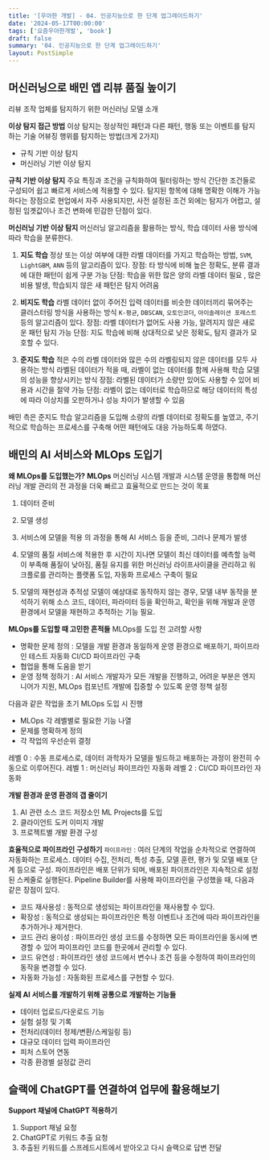 ```yaml
---
title: '[우아한 개발] - 04. 인공지능으로 한 단계 업그레이드하기'
date: '2024-05-17T00:00:00'
tags: ['요즘우아한개발', 'book']
draft: false
summary: '04. 인공지능으로 한 단계 업그레이드하기'
layout: PostSimple
---
```


## 머신러닝으로 배민 앱 리뷰 품질 높이기

리뷰 조작 업체를 탐지하기 위한 머신러닝 모델 소개

**이상 탐지 접근 방법**
이상 탐지는 정상적인 패턴과 다른 패턴, 행동 또는 이벤트를 탐지하는 기술
어뷰징 행위를 탐지하는 방법(크게 2가지)

- 규칙 기반 이상 탐지
- 머신러닝 기반 이상 탐지

**규칙 기반 이상 탐지**
주요 특징과 조건을 규칙화하여 필터링하는 방식
간단한 조건들로 구성되어 쉽고 빠르게 서비스에 적용할 수 있다. 탐지된 항목에 대해 명확한 이해가 가능하다는 장점으로 현업에서 자주 사용되지만, 사전 설정된 조건 외에는 탐지가 어렵고, 설정된 임곗값이나 조건 변화에 민감한 단점이 있다.

**머신러닝 기반 이상 탐지**
머신러닝 알고리즘을 활용하는 방식, 학습 데이터 사용 방식에 따라 학습을 분류한다.

1. **지도 학습**
   정상 또는 이상 여부에 대한 라벨 데이터를 가지고 학습하는 방법, `SVM`, `LightGBM`, `ANN` 등의 알고리즘이 있다.
   장점: 타 방식에 비해 높은 정확도, 분류 결과에 대한 패턴이 쉽게 구분 가능
   단점: 학습을 위한 많은 양의 라벨 데이터 필요 , 많은 비용 발생, 학습되지 않은 새 패턴은 탐지 어려움

2. **비지도 학습**
   라벨 데이터 없이 주어진 입력 데이터를 비슷한 데이터끼리 묶어주는 클러스터링 방식을 사용하는 방식 `K-평균`, `DBSCAN`, `오토인코더`, `아이솔레이션 포레스트` 등의 알고리즘이 있다.
   장점: 라벨 데이터가 없어도 사용 가능, 알려지지 않은 새로운 패턴 탐지 가능
   단점: 지도 학습에 비해 상대적으로 낮은 정확도, 탐지 결과가 모호할 수 있다.

3. **준지도 학습**
   적은 수의 라벨 데이터와 많은 수의 라벨링되지 않은 데이터를 모두 사용하는 방식
   라벨된 데이터가 적을 때, 라벨이 없는 데이터를 함께 사용해 학습 모델의 성능을 향상시키는 방식
   장점: 라벨된 데이터가 소량만 있어도 사용할 수 있어 비용과 시간을 절약 가능
   단점: 라벨이 없는 데이터로 학습하므로 해당 데이터의 특성에 따라 이상치를 오판하거나 성능 차이가 발생할 수 있음

배민 측은 준지도 학습 알고리즘을 도입해 소량의 라벨 데이터로 정확도를 높였고, 주기적으로 학습하는 프로세스를 구축해 어떤 패턴에도 대응 가능하도록 하였다.

## 배민의 AI 서비스와 MLOps 도입기

**왜 MLOps를 도입했는가?**
**MLOps**
머신러닝 시스템 개발과 시스템 운영을 통합해 머신러닝 개발 관리의 전 과정을 더욱 빠르고 효율적으로 만드는 것이 목표

1. 데이터 준비
2. 모델 생성
3. 서비스에 모델을 적용
   의 과정을 통해 AI 서비스 등을 준비, 그러나 문제가 발생

4. 모델의 품질
   서비스에 적용한 후 시간이 지나면 모델이 최신 데이터를 예측할 능력이 부족해 품질이 낮아짐, 품질 유지를 위한 머신러닝 라이프사이클을 관리하고 워크플로를 관리하는 플랫폼 도입, 자동화 프로세스 구축이 필요
5. 모델의 재현성과 추적성
   모델이 예상대로 동작하지 않는 경우, 모델 내부 동작을 분석하기 위해 소스 코드, 데이터, 파라미터 등을 확인하고, 확인을 위해 개발과 운영 환경에서 모델을 재현하고 추적하는 기능 필요.

**MLOps를 도입할 때 고민한 흔적들**
MLOps를 도입 전 고려할 사항

- 명확한 문제 정의 : 모델을 개발 환경과 동일하게 운영 환경으로 배포하기, 파이프라인 테스트 자동화 CI/CD 파이프라인 구축
- 협업을 통해 도움을 받기
- 운영 정책 정하기 : AI 서비스 개발자가 모든 개발을 진행하고, 어려운 부분은 엔지니어가 지원, MLOps 컴포넌트 개발에 집중할 수 있도록 운영 정책 설정

다음과 같은 작업을 초기 MLOps 도입 시 진행

- MLOps 각 레벨별로 필요한 기능 나열
- 문제를 명확하게 정의
- 각 작업의 우선순위 결정

레벨 0 : 수동 프로세스로, 데이터 과학자가 모델을 빌드하고 배포하는 과정이 완전히 수동으로 이루어진다.
레벨 1 : 머신러닝 파이프라인 자동화
레벨 2 : CI/CD 파이프라인 자동화

**개발 환경과 운영 환경의 갭 줄이기**

1. AI 관련 소스 코드 저장소인 ML Projects를 도입
2. 클라이언트 도커 이미지 개발
3. 프로젝트별 개발 환경 구성

**효율적으로 파이프라인 구성하기**
`파이프라인` : 여러 단계의 작업을 순차적으로 연결하여 자동화하는 프로세스. 데이터 수집, 전처리, 특성 추출, 모델 훈련, 평가 및 모델 배포 단계 등으로 구성.
파이프라인은 배포 단위가 되며, 배포된 파이프라인은 지속적으로 설정된 스케줄로 실행된다. Pipeline Builder를 사용해 파이프라인을 구성했을 때, 다음과 같은 장점이 있다.

- 코드 재사용성 : 동적으로 생성되는 파이프라인을 재사용할 수 있다.
- 확장성 : 동적으로 생성되는 파이프라인은 특정 이벤트나 조건에 따라 파이프라인을 추가하거나 제거한다.
- 코드 관리 용이성 : 파이프라인 생성 코드를 수정하면 모든 파이프라인을 동시에 변경할 수 있어 파이프라인 코드를 한곳에서 관리할 수 있다.
- 코드 유연성 : 파이프라인 생성 코드에서 변수나 조건 등을 수정하여 파이프라인의 동작을 변경할 수 있다.
- 자동화 가능성 : 자동화된 프로세스를 구현할 수 있다.

**실제 AI 서비스를 개발하기 위해 공통으로 개발하는 기능들**

- 데이터 업로드/다운로드 기능
- 실험 설정 및 기록
- 전처리(데이터 정제/변환/스케일링 등)
- 대규모 데이터 입력 파이프라인
- 피처 스토어 연동
- 각종 환경별 설정값 관리

## 슬랙에 ChatGPT를 연결하여 업무에 활용해보기

**Support 채널에 ChatGPT 적용하기**

1. Support 채널 요청
2. ChatGPT로 키워드 추출 요청
3. 추출된 키워드를 스프레드시트에서 받아오고 다시 슬랙으로 답변 전달
